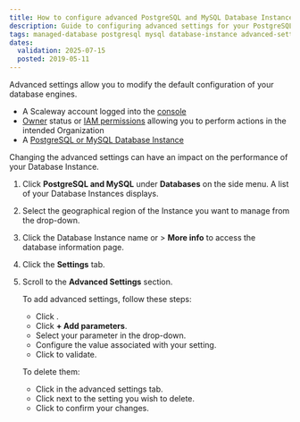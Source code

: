 ```yaml
---
title: How to configure advanced PostgreSQL and MySQL Database Instance settings
description: Guide to configuring advanced settings for your PostgreSQL and MySQL databases.
tags: managed-database postgresql mysql database-instance advanced-settings
dates:
  validation: 2025-07-15
  posted: 2019-05-11
---
```



Advanced settings allow you to modify the default configuration of your database engines.

<Requirements />

- A Scaleway account logged into the [console](https://console.scaleway.com)
- [Owner](/iam/concepts/#owner) status or [IAM permissions](/iam/concepts/#permission) allowing you to perform actions in the intended Organization
- A [PostgreSQL or MySQL Database Instance](/managed-databases-for-postgresql-and-mysql/quickstart/)

<Message type="important">
  Changing the advanced settings can have an impact on the performance of your Database Instance.
</Message>

1. Click **PostgreSQL and MySQL** under **Databases** on the side menu. A list of your Database Instances displays.
2. Select the geographical region of the Instance you want to manage from the drop-down.
3. Click the Database Instance name or <Icon name="more" /> > **More info** to access the database information page.
4. Click the **Settings** tab.
5. Scroll to the **Advanced Settings** section.

    To add advanced settings, follow these steps:

    - Click <Icon name="edit" />.
    - Click **+ Add parameters**.
    - Select your parameter in the drop-down.
    - Configure the value associated with your setting.
    - Click <Icon name="validate" /> to validate.

    To delete them:
    - Click <Icon name="edit" /> in the advanced settings tab.
    - Click <Icon name="delete" /> next to the setting you wish to delete.
    - Click <Icon name="validate" /> to confirm your changes.


